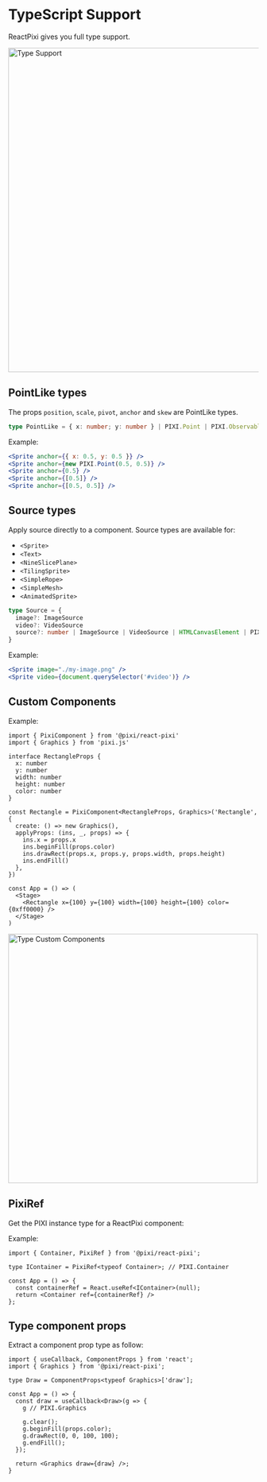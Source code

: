 # TypeScript Support

ReactPixi gives you full type support.

<img
  src="https://user-images.githubusercontent.com/232559/84883493-dd221900-b090-11ea-9e82-33032fec57a0.png"
  alt="Type Support"
  width="653"
/>

## PointLike types

The props `position`, `scale`, `pivot`, `anchor` and `skew` are PointLike types.

```ts
type PointLike = { x: number; y: number } | PIXI.Point | PIXI.ObservablePoint | number | [number] | [number, number]
```

Example:

```jsx
<Sprite anchor={{ x: 0.5, y: 0.5 }} />
<Sprite anchor={new PIXI.Point(0.5, 0.5)} />
<Sprite anchor={0.5} />
<Sprite anchor={[0.5]} />
<Sprite anchor={[0.5, 0.5]} />
```

## Source types

Apply source directly to a component.
Source types are available for:

- `<Sprite>`
- `<Text>`
- `<NineSlicePlane>`
- `<TilingSprite>`
- `<SimpleRope>`
- `<SimpleMesh>`
- `<AnimatedSprite>`

```ts
type Source = {
  image?: ImageSource
  video?: VideoSource
  source?: number | ImageSource | VideoSource | HTMLCanvasElement | PIXI.Texture
}
```

Example:

```jsx
<Sprite image="./my-image.png" />
<Sprite video={document.querySelector('#video')} />
```

## Custom Components

Example:

```tsx
import { PixiComponent } from '@pixi/react-pixi'
import { Graphics } from 'pixi.js'

interface RectangleProps {
  x: number
  y: number
  width: number
  height: number
  color: number
}

const Rectangle = PixiComponent<RectangleProps, Graphics>('Rectangle', {
  create: () => new Graphics(),
  applyProps: (ins, _, props) => {
    ins.x = props.x
    ins.beginFill(props.color)
    ins.drawRect(props.x, props.y, props.width, props.height)
    ins.endFill()
  },
})

const App = () => (
  <Stage>
    <Rectangle x={100} y={100} width={100} height={100} color={0xff0000} />
  </Stage>
)
```

<img
  src="https://user-images.githubusercontent.com/232559/84884891-92090580-b092-11ea-9cc5-f3cafc9b88bf.png"
  alt="Type Custom Components"
  width="502"
/>

## PixiRef

Get the PIXI instance type for a ReactPixi component:

Example:

```tsx
import { Container, PixiRef } from '@pixi/react-pixi';

type IContainer = PixiRef<typeof Container>; // PIXI.Container

const App = () => {
  const containerRef = React.useRef<IContainer>(null);
  return <Container ref={containerRef} />
};
```

## Type component props

Extract a component prop type as follow:

```tsx
import { useCallback, ComponentProps } from 'react';
import { Graphics } from '@pixi/react-pixi';

type Draw = ComponentProps<typeof Graphics>['draw'];

const App = () => {
  const draw = useCallback<Draw>(g => {
    g // PIXI.Graphics

    g.clear();
    g.beginFill(props.color);
    g.drawRect(0, 0, 100, 100);
    g.endFill();
  });

  return <Graphics draw={draw} />;
}
```
